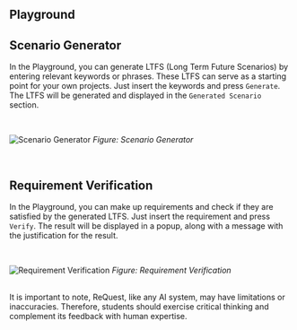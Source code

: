 
## Playground

## Scenario Generator

In the Playground, you can generate LTFS (Long Term Future Scenarios) by entering relevant keywords or phrases. These LTFS can
serve as a starting point for your own projects. Just insert the keywords and press `Generate`. The LTFS will be generated and
displayed in the `Generated Scenario` section.

<br />

![Scenario Generator](/scenario.png)
_Figure: Scenario Generator_

<br />

## Requirement Verification

In the Playground, you can make up requirements and check if they are satisfied by the generated LTFS. Just insert the requirement
and press `Verify`. The result will be displayed in a popup, along with a message with the justification for the result.

<br />

![Requirement Verification](/verify-req.png)
_Figure: Requirement Verification_

<br />

<Callout type="error" emoji="️⚠️">
  It is important to note, ReQuest, like any AI system, may have limitations or
  inaccuracies. Therefore, students should exercise critical thinking and
  complement its feedback with human expertise.
</Callout>
